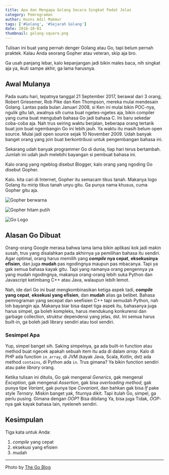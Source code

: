 ```yaml
---
title: Apa dan Mengapa Golang Secara Singkat Padat Jelas
category: Pemrograman
author: Husni Adil Makmur
tags: ['#Golang', '#Sejarah Golang']
date: 2018-10-01
thumbnail: golang-square.png
---
```


Tulisan ini buat yang pernah denger Golang atau Go, tapi belum pernah praktek. Kalau Anda seorang Gopher atau veteran, skip aja bro.

Ga usah panjang lebar, kalo kepanjangan jadi bikin males baca, nih singkat aja ya, ikuti sampe akhir, ga lama harusnya.

## Awal Mulanya

Pada suatu hari, tepatnya tanggal 21 September 2017, berawal dari 3 orang, Robert Griesemer, Rob Pike dan Ken Thompson, mereka mulai mendesain Golang. Lantas pada bulan Januari 2008, si Ken ini mulai bikin POC-nya, ngulik gitu lah, awalnya sih cuma buat ngetes-ngetes aja, bikin compiler yang cuma buat mengubah bahasa Go jadi bahasa C. Ini baru sekedar coba-coba aja. Nah trus seiring waktu berjalan, beberapa orang tertarik buat join buat ngembangin Go ini lebih jauh. Ya waktu itu masih belum open source. Mulai jadi open source sejak 10 November 2009. Udah banyak banget orang yang join buat berkontribusi untuk pengembangan bahasa ini.

Sekarang udah banyak programmer Go di dunia, tiap hari terus bertambah. Jumlah ini udah jauh melebihi bayangan si pembuat bahasa ini.

Kalo orang yang ngeblog disebut Blogger, kalo orang yang ngoding Go disebut Gopher.

Kalo. kita cari di Internet, Gopher itu semacam tikus tanah. Makanya logo Golang itu mirip tikus tanah unyu gitu. Ga punya nama khusus, cuma Gopher gitu aja.

![Gopher berwarna](./golang-square.png 'Gopher berwarna')

![Gopher hitam putih](./gopher-hitam-putih.png 'Gopher hitam putih')

![Go Logo](./golang-logo-go.jpg 'Go Logo')

## Alasan Go Dibuat

Orang-orang Google merasa bahwa lama lama bikin aplikasi kok jadi makin susah, trus yang disalahkan pada akhirnya ya pemilihan bahasa itu sendiri. Agar optimal, orang harus memilih yang **_compile_ nya cepat**, **eksekusinya efisien**, dan juga **mudah** pas ngodingnya maupun pas mbacanya. Tapi ya gak semua bahasa kayak gitu. Tapi yang namanya orang pengennya ya yang mudah ngodingnya, makanya orang-orang lebih suka Python dan Javascript ketimbang C++ atau Java, walaupun lebih lemot.

Nah, ide dari Go ini buat mengkombinasikan ketiga aspek tadi, **_compile_ yang cepat**, **eksekusi yang efisien**, dan **mudah** alias ga belibet. Bahasa pemrograman yang secepat dan seefisien C++ tapi semudah Python, nah loh bayangin aja. Makanya biar bisa dapet tiga aspek itu, bahasanya juga harus simpel, ga boleh kompleks, harus mendukung konkurensi dan garbage collection, struktur dependensi yang jelas, dst. Ini semua harus built-in, ga boleh jadi library sendiri atau tool sendiri.

### Sesimpel Apa

Yup, simpel banget sih. Saking simpelnya, ga ada built-in function atau method buat ngecek apakah sebuah item itu ada di dalam _array_. Kalo di PHP ada function `in_array`, di JVM (kayak Java, Scala, Kotlin, dst) ada method `contains`, di Python ada `in`. Trus gimana? Ya bikin function sendiri atau pake _library_ orang.

Ketika tulisan ini ditulis, Go gak mengenal _Generics_, gak mengenal _Exception_, gak mengenal _Assertion_, gak bisa _overloading method_, gak punya tipe _Variant_, gak punya tipe _Covariant_, dan bahkan gak bisa _If_ pake style _Ternary_. Miskin banget yak, fiturnya dikit. Tapi itulah Go, simpel, ga perlu pusing. Gimana dengan _OOP_? Bisa dibilang Ya, bisa juga Tidak, _OOP_-nya gak kayak bahasa lain, nyeleneh sendiri.

## Kesimpulan

Tiga kata untuk Anda:

1.  _compile_ yang cepat
2.  eksekusi yang efisien
3.  mudah

---

Photo by <a rel='noreferrer noopener nofollow' href="https://blog.golang.org">The Go Blog</a>
